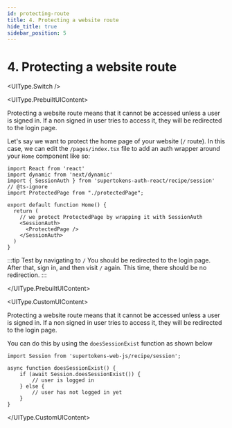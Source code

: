 ```yaml
---
id: protecting-route
title: 4. Protecting a website route
hide_title: true
sidebar_position: 5
---
```



# 4. Protecting a website route

<OAuthFrontendVerificationCallout />

<UIType.Switch />

<UIType.PrebuiltUIContent>

Protecting a website route means that it cannot be accessed unless a user is signed in. If a non signed in user tries to access it, they will be redirected to the login page.

Let's say we want to protect the home page of your website (`/` route). In this case, we can edit the `/pages/index.tsx` file to add an auth wrapper around your `Home` component like so:

```tsx title="pages/index.tsx"
import React from 'react'
import dynamic from 'next/dynamic'
import { SessionAuth } from 'supertokens-auth-react/recipe/session'
// @ts-ignore
import ProtectedPage from "./protectedPage";

export default function Home() {
  return (
    // we protect ProtectedPage by wrapping it with SessionAuth
    <SessionAuth>
      <ProtectedPage />
    </SessionAuth>
  )
}
```

:::tip Test by navigating to `/`
You should be redirected to the login page. After that, sign in, and then visit `/` again. This time, there should be no redirection.
:::

</UIType.PrebuiltUIContent>

<UIType.CustomUIContent>

Protecting a website route means that it cannot be accessed unless a user is signed in. If a non signed in user tries to access it, they will be redirected to the login page.

You can do this by using the `doesSessionExist` function as shown below

```tsx title="pages/index.tsx"
import Session from 'supertokens-web-js/recipe/session';

async function doesSessionExist() {
    if (await Session.doesSessionExist()) {
        // user is logged in
    } else {
        // user has not logged in yet
    }
}
```

</UIType.CustomUIContent>
